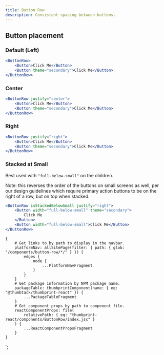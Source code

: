 ```yaml
---
title: Button Row
description: Consistent spacing between buttons.
---
```



<ComponentHeader data={props.data} />

## Button placement

### Default (Left)

```jsx
<ButtonRow>
    <Button>Click Me</Button>
    <Button theme="secondary">Click Me</Button>
</ButtonRow>
```

### Center

```jsx
<ButtonRow justify="center">
    <Button>Click Me</Button>
    <Button theme="secondary">Click Me</Button>
</ButtonRow>
```

### Right

```jsx
<ButtonRow justify="right">
    <Button>Click Me</Button>
    <Button theme="secondary">Click Me</Button>
</ButtonRow>
```

### Stacked at Small

Best used with `"full-below-small"` on the children.

Note: this reverses the order of the buttons on small screens as well, per our design guidelines which require primary action buttons to be on the right of a row, but on top when stacked.

```jsx
<ButtonRow isStackedBelowSmall justify="right">
    <Button width="full-below-small" theme="secondary">
        Click Me
    </Button>
    <Button width="full-below-small">Click Me</Button>
</ButtonRow>
```

<ComponentFooter data={props.data} />

    {
        # Get links to by path to display in the navbar.
        platformNav: allSitePage(filter: { path: { glob: "/components/button-row/*/" } }) {
            edges {
                node {
                    ...PlatformNavFragment
                }
            }
        }
        # Get package information by NPM package name.
        packageTable: thumbprintComponent(name: { eq: "@thumbtack/thumbprint-react" }) {
            ...PackageTableFragment
        }
        # Get component props by path to component file.
        reactComponentProps: file(
            relativePath: { eq: "thumbprint-react/components/ButtonRow/index.jsx" }
        ) {
            ...ReactComponentPropsFragment
        }
    }
`;
